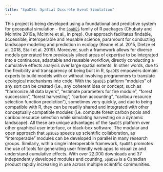 ```yaml
---
title: "SpaDES: Spatial Discrete Event Simulation"
---
```


This project is being developed using a foundational and predictive system for geospatial simulation - the [`SpaDES`](https://spades.predictiveecology.org) family of R packages (Chubaty and McIntire 2019a, McIntire et al., in prep).
Our approach facilitates findable, accessible, interoperable and reusable science, paramount for conducting landscape modeling and prediction in ecology (Keane et al. 2015, Dietze et al. 2018, Stall et al. 2019).
Moreover, such a framework allows for diverse models generated from previously siloed areas of expertise to be integrated into a continuous, adaptable and reusable workflow, directly conducting a cumulative effects analysis over large spatial extents.
In other words, due to the flexibility and transparency of being built in R, `SpaDES` empowers domain experts to build models with or without involving programmers to translate ecological mechanisms into code.
With the `SpaDES` platform "modules" of any sort can be created (i.e., any coherent idea or concept, such as "harmonize all data layers", "estimate parameters for fire module", "forest succession", "forest harvesting", "carbon accounting", "caribou resource selection function prediction"), sometimes very quickly, and due to being compatible with R, they can be readily shared and integrated with other conceptually compatible modules (i.e. compute forest carbon pools and caribou resource selection while simulating harvesting on a dynamic landscape).
All these are unique advantages of the `SpaDES` platform over other graphical user interface, or black-box software.
The modular and open approach that `SpaDES` speeds up scientific collaboration, as "interoperable" modules can be developed in parallel in many research groups.
Similarly, with a single interoperable framework, `SpaDES` promotes the use of tools for generating user friendly web apps to visualize and understand cumulative effects.
With over 22,000 downloads and 37 independently developed modules and counting, `SpaDES` is a Canadian product rapidly increasing in use across multiple scientific communities.
